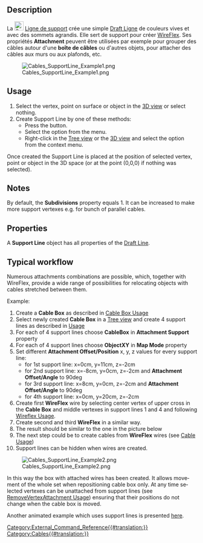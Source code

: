 <languages/>

<div lang="en" dir="ltr" class="mw-content-ltr">
{{Docnav
|[[Cables_SupportPoint|Support Point]]
| 
|[[Cables_Workbench|Cables]]
|IconL=Cables_SupportPoint.svg
|IconR=
|IconC=Cables_workbench_icon.svg
}}
</div>

<div lang="en" dir="ltr" class="mw-content-ltr">
{{GuiCommand
|Name=Cables SupportLine
|MenuLocation=Cable Support → Support Line
|Workbenches=[[Cables_Workbench|Cables]]
|Shortcut=
|Version=1.0
|SeeAlso=[[Cables_Cable|Cable]], [[Cables_CableBox|Cable Box]], [[Cables_SupportPoint|Support Point]]
}}
</div>

<div lang="en" dir="ltr" class="mw-content-ltr">
==Description==
</div>

La [[Image:Cables_SupportLine.svg|24px]] [[Cables_SupportLine/fr|Ligne de support]] crée une simple [[Draft_Line/fr|Draft Ligne]] de couleurs vives et avec des sommets agrandis. Elle sert de support pour créer [[Cables_WireFlex/fr|WireFlex]]. Ses propriétés '''Attachment''' peuvent être utilisées par exemple pour grouper des câbles autour d'une '''boîte de câbles''' ou d'autres objets, pour attacher des câbles aux murs ou aux plafonds, etc.

[[Image:Cables_SupportLine_Example1.png]]
<div lang="en" dir="ltr" class="mw-content-ltr">
{{Caption|Support Line}}
</div>

<div lang="en" dir="ltr" class="mw-content-ltr">
==Usage==
</div>

<div lang="en" dir="ltr" class="mw-content-ltr">
# Select the vertex, point on surface or object in the [[3D_view|3D view]] or select nothing.
# Create Support Line by one of these methods:
#* Press the {{Button|[[Image:Cables_SupportLine.svg|16px]] [[Cables_SupportLine|Support Line]]}} button.
#* Select the {{MenuCommand|Cable Support → [[Image:Cables_SupportLine.svg|16px]] Support Line}} option from the menu.
#* Right-click in the [[Tree_view|Tree view]] or the [[3D_view|3D view]] and select the {{MenuCommand|Cable Support → [[Image:Cables_SupportLine.svg|16px]] Support Line}} option from the context menu.
</div>

<div lang="en" dir="ltr" class="mw-content-ltr">
Once created the Support Line is placed at the position of selected vertex, point or object in the 3D space (or at the point (0,0,0) if nothing was selected).
</div>

<div lang="en" dir="ltr" class="mw-content-ltr">
==Notes==
</div>

<div lang="en" dir="ltr" class="mw-content-ltr">
By default, the '''Subdivisions''' property equals 1. It can be increased to make more support vertexes e.g. for bunch of parallel cables.
</div>

<div lang="en" dir="ltr" class="mw-content-ltr">
==Properties==
</div>

<div lang="en" dir="ltr" class="mw-content-ltr">
A '''Support Line''' object has all properties of the [[Draft_Line#Properties|Draft Line]].
</div>

<div lang="en" dir="ltr" class="mw-content-ltr">
==Typical workflow==
</div>

<div lang="en" dir="ltr" class="mw-content-ltr">
Numerous attachments combinations are possible, which, together with WireFlex, provide a wide range of possibilities for relocating objects with cables stretched between them.
</div>

<div lang="en" dir="ltr" class="mw-content-ltr">
Example:
# Create a '''Cable Box''' as described in [[Cables_CableBox#Usage|Cable Box Usage]]
# Select newly created '''Cable Box''' in a [[Tree_view|Tree view]] and create 4 support lines as described in [[#Usage|Usage]]
# For each of 4 support lines choose '''CableBox''' in '''Attachment Support''' property
# For each of 4 support lines choose '''ObjectXY''' in '''Map Mode''' property
# Set different '''Attachment Offset/Position''' x, y, z values for every support line:
#* for 1st support line: x=0cm, y=11cm, z=-2cm
#* for 2nd support line: x=-8cm, y=0cm, z=-2cm and '''Attachment Offset/Angle''' to 90deg
#* for 3rd support line: x=8cm, y=0cm, z=-2cm and '''Attachment Offset/Angle''' to 90deg
#* for 4th support line: x=0cm, y=20cm, z=-2cm
# Create first '''WireFlex''' wire by selecting center vertex of upper cross in the '''Cable Box''' and middle vertexes in support lines 1 and 4 and following [[Cables_WireFlex#Usage|Wireflex Usage]].
# Create second and third '''WireFlex''' in a similar way.
# The result should be similar to the one in the picture below
# The next step could be to create cables from '''WireFlex''' wires (see [[Cables_Cable#Usage|Cable Usage]])
# Support lines can be hidden when wires are created.
</div>

[[Image:Cables_SupportLine_Example2.png]]
<div lang="en" dir="ltr" class="mw-content-ltr">
{{Caption|Example of using Support Line:<br/>Support lines are attached to Cable Box and serve as a basis for wires.}}
</div>

<div lang="en" dir="ltr" class="mw-content-ltr">
In this way the box with attached wires has been created. It allows movement of the whole set when repositioning cable box only.
At any time selected vertexes can be unattached from support lines (see [[Cables_RemoveVertexAttachment#Usage|RemoveVertexAttachment Usage]]) ensuring that their positions do not change when the cable box is moved.
</div>

<div lang="en" dir="ltr" class="mw-content-ltr">
Another animated example which uses support lines is presented [[Cables_Example1_Simple_workflow|here]].
</div>


<div lang="en" dir="ltr" class="mw-content-ltr">
{{Docnav
|[[Cables_SupportPoint|Support Point]]
| 
|[[Cables_Workbench|Cables]]
|IconL=Cables_SupportPoint.svg
|IconR=
|IconC=Cables_workbench_icon.svg
}}
</div>

[[Category:External_Command_Reference{{#translation:}}]]
[[Category:Cables{{#translation:}}]]
